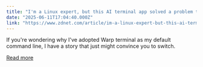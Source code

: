 ```yaml
---
title: "I'm a Linux expert, but this AI terminal app solved a problem that had me stumped"
date: "2025-06-11T17:04:40.000Z"
link: "https://www.zdnet.com/article/im-a-linux-expert-but-this-ai-terminal-app-solved-a-problem-that-had-me-stumped/"
---
```


If you're wondering why I've adopted Warp terminal as my default command line, I have a story that just might convince you to switch.

[Read more](https://www.zdnet.com/article/im-a-linux-expert-but-this-ai-terminal-app-solved-a-problem-that-had-me-stumped/)
